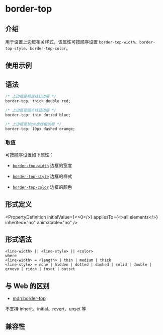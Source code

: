 # border-top

## 介绍

用于设置上边框相关样式，该属性可按顺序设置 `border-top-width`、`border-top-style`、`border-top-color`。

## 使用示例


<Go
  example="css-api"
  defaultFile="src/border-top/App.tsx"
  img="/assets/doc/css/border-top.jpg"
  defaultEntryFile="dist/border-top.lynx.bundle"
  entry="src/border-top"
/>

## 语法

```css
/* 上边框是粗双线红边框 */
border-top: thick double red;

/* 上边框是细点线蓝边框 */
border-top: thin dotted blue;

/* 上边框是10px虚线橙边框 */
border-top: 10px dashed orange;
```

### 取值

可按顺序设置如下属性：

- [`border-top-width`](./border-top-width.mdx)
  边框的宽度

- [`border-top-style`](./border-top-style.mdx)
  边框的样式

- [`border-top-color`](./border-top-color.mdx)
  边框的颜色

## 形式定义


<PropertyDefinition
  initialValue={<>0</>}
  appliesTo={<>all elements</>}
  inherited="no"
  animatable="no"
/>

## 形式语法

```
<line-width> || <line-style> || <color>
where
<line-width> = <length> | thin | medium | thick
<line-style> = none | hidden | dotted | dashed | solid | double | groove | ridge | inset | outset
```

## 与 Web 的区别

- [mdn:border-top](https://developer.mozilla.org/en-US/docs/Web/CSS/border-top)

不支持 inherit、initial、revert、unset 等

## 兼容性


<LegacyCompatTable metadata="css/properties/border-top" />
